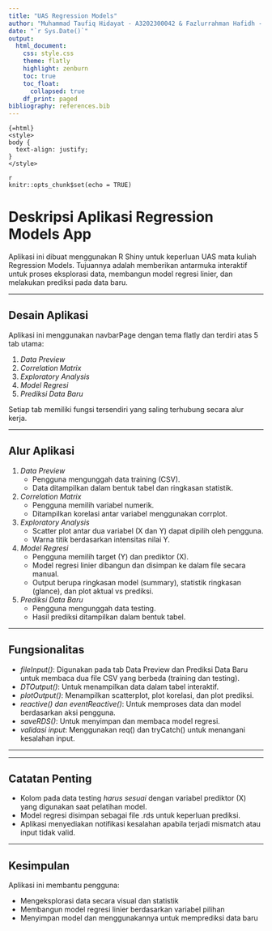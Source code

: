 ```yaml
---
title: "UAS Regression Models"
author: "Muhammad Taufiq Hidayat - A3202300042 & Fazlurrahman Hafidh - A3202300040"
date: "`r Sys.Date()`"
output:
  html_document:
    css: style.css
    theme: flatly
    highlight: zenburn
    toc: true
    toc_float:
      collapsed: true
    df_print: paged
bibliography: references.bib
---
```

```
{=html}
<style>
body {
  text-align: justify;
}
</style>
```
```
{r setup, include=FALSE}
knitr::opts_chunk$set(echo = TRUE)
```

# Deskripsi Aplikasi Regression Models App

Aplikasi ini dibuat menggunakan R Shiny untuk keperluan UAS mata kuliah Regression Models. Tujuannya adalah memberikan antarmuka interaktif untuk proses eksplorasi data, membangun model regresi linier, dan melakukan prediksi pada data baru.

---

## Desain Aplikasi

Aplikasi ini menggunakan navbarPage dengan tema flatly dan terdiri atas 5 tab utama:

1. *Data Preview*
2. *Correlation Matrix*
3. *Exploratory Analysis*
4. *Model Regresi*
5. *Prediksi Data Baru*

Setiap tab memiliki fungsi tersendiri yang saling terhubung secara alur kerja.

---

## Alur Aplikasi

1. *Data Preview*
   - Pengguna mengunggah data training (CSV).
   - Data ditampilkan dalam bentuk tabel dan ringkasan statistik.

2. *Correlation Matrix*
   - Pengguna memilih variabel numerik.
   - Ditampilkan korelasi antar variabel menggunakan corrplot.

3. *Exploratory Analysis*
   - Scatter plot antar dua variabel (X dan Y) dapat dipilih oleh pengguna.
   - Warna titik berdasarkan intensitas nilai Y.

4. *Model Regresi*
   - Pengguna memilih target (Y) dan prediktor (X).
   - Model regresi linier dibangun dan disimpan ke dalam file secara manual.
   - Output berupa ringkasan model (summary), statistik ringkasan (glance), dan plot aktual vs prediksi.

5. *Prediksi Data Baru*
   - Pengguna mengunggah data testing.
   - Hasil prediksi ditampilkan dalam bentuk tabel.

---

## Fungsionalitas

- *fileInput()*: Digunakan pada tab Data Preview dan Prediksi Data Baru untuk membaca dua file CSV yang berbeda (training dan testing).
- *DTOutput()*: Untuk menampilkan data dalam tabel interaktif.
- *plotOutput()*: Menampilkan scatterplot, plot korelasi, dan plot prediksi.
- *reactive() dan eventReactive()*: Untuk memproses data dan model berdasarkan aksi pengguna.
- *saveRDS()*: Untuk menyimpan dan membaca model regresi.
- *validasi input*: Menggunakan req() dan tryCatch() untuk menangani kesalahan input.

---

---

## Catatan Penting

- Kolom pada data testing *harus sesuai* dengan variabel prediktor (X) yang digunakan saat pelatihan model.
- Model regresi disimpan sebagai file .rds untuk keperluan prediksi.
- Aplikasi menyediakan notifikasi kesalahan apabila terjadi mismatch atau input tidak valid.

---

## Kesimpulan

Aplikasi ini membantu pengguna:

- Mengeksplorasi data secara visual dan statistik
- Membangun model regresi linier berdasarkan variabel pilihan
- Menyimpan model dan menggunakannya untuk memprediksi data baru